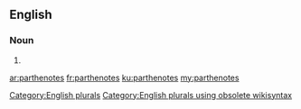 ==English==

===Noun===
{{head|en}}

# {{plural of|parthenote}}

[[Category:English plurals]][[Category:English plurals using obsolete wikisyntax]]

[[ar:parthenotes]]
[[fr:parthenotes]]
[[ku:parthenotes]]
[[my:parthenotes]]